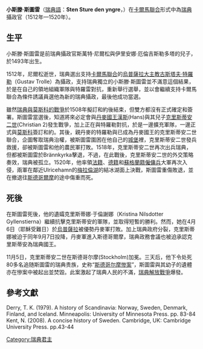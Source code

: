 {{multiple issues|
{{Expand language|time=2016-06-07T02:26:15+00:00}}
{{no footnotes|time=2016-06-07T02:26:15+00:00}}
{{refimprove|time=2016-06-07T02:26:15+00:00}}
}}
{{Infobox royalty|monarch
| name         = 小斯滕·斯圖雷| image        = Stein Sture II Regent of Sweden relief 2009 West Aros (crop).jpg 
| caption      = 
| succession1  = [[瑞典君主列表|瑞典攝政王]]
| reign1       = {{Nowrap|1512年7月23日 –1520年2月3日}}
| predecessor1 = [[埃里克·特羅勒|埃里克·特羅勒]]
| successor1   = [[克里斯蒂安二世|克里斯蒂安二世]]（國王）
| spouse       = [[克里斯蒂娜·于倫謝娜|克里斯蒂娜·于倫謝娜]]
| issue        = [[斯萬特·斯滕遜·斯圖雷|斯萬特·斯滕遜·斯圖雷]]
| father       = [[斯萬特·尼爾松（斯圖爾）|斯萬特·尼爾松（斯圖爾）]]
| mother       = [[伊里安娜·厄倫吉斯勒多塔（耶塔）|伊里安娜·厄倫吉斯勒多塔（耶塔）]]
| birth_date   = 1493年 
| death_date   = {{Death date and age|df=yes|1520|2|3|1493|1|1}}
| death_place  = [[梅拉倫湖|梅拉倫湖]]
| burial_place = 屍體於[[斯德哥爾摩慘案|斯德哥爾摩慘案]]中被焚毀
|}}

'''小斯滕·斯圖雷'''（[[瑞典語|瑞典語]]：'''Sten Sture den yngre'''，{{bd|1493年||1520年|2月3日}}）在[[卡爾馬聯合|卡爾馬聯合]]形式中為[[瑞典|瑞典]]攝政官（1512年—1520年）。

== 生平 ==
小斯滕·斯圖雷是前瑞典攝政官斯萬特·尼爾松與伊里安娜·厄倫吉斯勒多塔的兒子，於1493年出生。

1512年，尼爾松逝世，瑞典選出支持[[卡爾馬聯合|卡爾馬聯合]]的[[烏普薩拉大主教|烏普薩拉大主教]][[古斯塔夫·特羅勒|古斯塔夫·特羅勒]]（Gustav Trolle）為攝政，支持瑞典獨立的小斯滕·斯圖雷並不滿意這個結果，於是在自己的領地組織軍隊與特羅雷對抗，重新舉行選舉，並以會繼續支持卡爾馬聯合為條件誘議員選他為新的瑞典攝政，最後他成功當選。

雖然[[Russo-Swedish_War_(1495-97)|瑞典與莫斯科的戰爭]]於1508年擬訂和約後結束，但雙方都沒有正式確定和簽署。斯圖雷當選後，知道將來必定會與[[丹麥君主列表|丹麥國王]][[漢斯|漢斯]](Hans)與其兒子[[克里斯蒂安二世|克里斯蒂安二世]](Christian 2)發生戰爭，加上正在與特羅勒對抗，於是一邊擴充軍隊，一邊正式與[[莫斯科公國|莫斯科]]簽訂和約。其後，親丹麥的特羅勒與已成為丹麥國王的克里斯蒂安二世聯合，企圖奪取瑞典治權，被斯圖雷圍困在他自己的[[城堡|城堡]]裡，克里斯蒂安二世發兵救援，卻被斯圖雷和他的農民軍打敗。1518年，克里斯蒂安二世再次出兵瑞典，但都被斯圖雷於Brännkyrka擊退，不過，在此戰後，克里斯蒂安二世的外交策略奏效，瑞典被孤立。1520年，他率領[[法國|法籍]]、[[德國|德籍]]和[[蘇格蘭|蘇格蘭籍]][[僱傭兵|僱傭兵]]大軍再次入侵，兩軍在鄰近Ulricehamn的[[梅拉倫湖|梅拉倫湖]]的結冰湖面上決戰，斯圖雷重傷敗退，並在撤退往[[斯德哥爾摩|斯德哥爾摩]]的途中傷重而死。

== 死後 ==
在斯圖雷死後，他的遺孀克里斯蒂娜·于倫謝娜（Kristina Nilsdotter Gyllenstierna）繼續抗擊克里斯蒂安的軍隊，並取得短暫的勝利。然而，她在4月6日（耶穌受難日）於[[烏普薩拉|烏普薩拉]]被優勢丹麥軍打敗。加上瑞典政府分裂，克里斯蒂娜被迫于同年9月7日投降，丹麥軍進入斯德哥爾摩，瑞典政務會議也被迫承認克里斯蒂安為瑞典國王。

11月5日，克里斯蒂安二世在斯德哥尔摩(Stockholm)加冕。三天后，他下令处死80多名追随斯圖雷的瑞典贵族，史称“[[斯德哥尔摩惨案|斯德哥尔摩惨案]]”，斯圖雷與其幼子的遺體亦在慘案中被起出並焚毀。此案激起了瑞典人民的不滿，[[瑞典解放戰爭|瑞典解放戰爭]]爆發。

== 參考文獻 ==
Derry, T. K. (1979). A history of Scandinavia: Norway, Sweden, Denmark, Finland, and Iceland. Minneapolis: University of Minnesota Press. pp. 83-84<br />
Kent, N. (2008). A concise history of Sweden. Cambridge, UK: Cambridge University Press. pp.43-44

{{start box}}
{{s-before|[[埃里克·特羅勒|埃里克·特羅勒]]}}
{{s-title|[[瑞典君主列表|瑞典国王]]（摄政官）|1512年—1520年}}
{{s-after|[[克里斯蒂安二世|克里斯蒂安二世]]}}
{{end box}}

{{瑞典君主}}

{{Authority control}}
[[Category:瑞典君主|Category:瑞典君主]]
